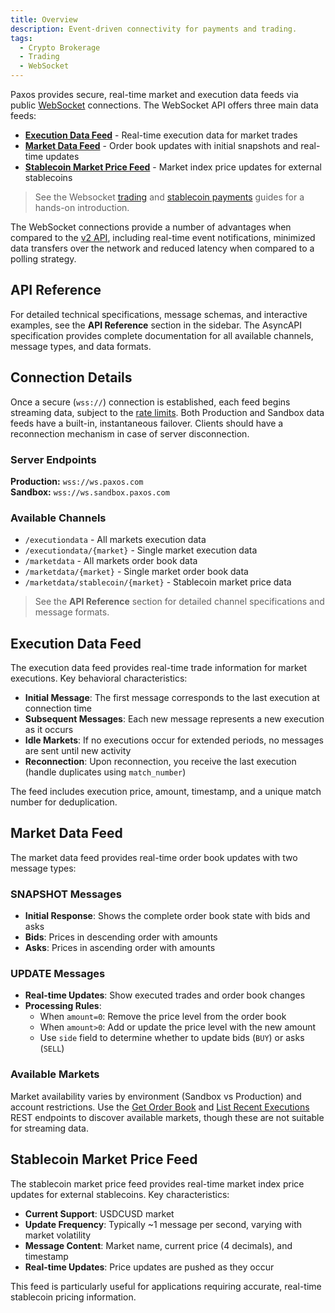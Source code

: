 ```yaml
---
title: Overview
description: Event-driven connectivity for payments and trading.
tags:
  - Crypto Brokerage
  - Trading
  - WebSocket
---
```



[quickstart]: /crypto-brokerage/websocket
[market-data]: #market-data-feed
[execution-data]: #execution-data-feed
[market-data-path-parameter]: #market-data-path-parameter
[execution-data-path-parameter]: #execution-data-path-parameter
[available-markets]: #available-markets
[websocket]: https://websocket.spec.whatwg.org
[get-order-book]: /api-reference/endpoints/market-data/get-order-book
[list-recent-executions]: /api-reference/endpoints/market-data/list-recent-executions
[rate-limits]: /developer/rate-limits#websocket-limits
[v2-api]: /api-reference
[payments-guide]: /payments/websocket
[stablecoin-data]: #stablecoin-feed

<Description description={frontMatter.description} />

Paxos provides secure, real-time market and execution data feeds via public [WebSocket][websocket] connections. The WebSocket API offers three main data feeds:

- **[Execution Data Feed][execution-data]** - Real-time execution data for market trades
- **[Market Data Feed][market-data]** - Order book updates with initial snapshots and real-time updates  
- **[Stablecoin Market Price Feed][stablecoin-data]** - Market index price updates for external stablecoins

> See the Websocket [trading][quickstart] and [stablecoin payments][payments-guide] guides for a hands-on introduction.

The WebSocket connections provide a number of advantages when compared to the [v2 API][v2-api], including real-time event notifications, minimized data transfers over the network and reduced latency when compared to a polling strategy.

## API Reference

For detailed technical specifications, message schemas, and interactive examples, see the **API Reference** section in the sidebar. The AsyncAPI specification provides complete documentation for all available channels, message types, and data formats.

## Connection Details

Once a secure (`wss://`) connection is established, each feed begins streaming data, subject to the [rate limits][rate-limits].
Both Production and Sandbox data feeds have a built-in, instantaneous failover.
Clients should have a reconnection mechanism in case of server disconnection.

### Server Endpoints

**Production:** `wss://ws.paxos.com`  
**Sandbox:** `wss://ws.sandbox.paxos.com`

### Available Channels

- `/executiondata` - All markets execution data
- `/executiondata/{market}` - Single market execution data
- `/marketdata` - All markets order book data
- `/marketdata/{market}` - Single market order book data
- `/marketdata/stablecoin/{market}` - Stablecoin market price data

> See the **API Reference** section for detailed channel specifications and message formats.

## Execution Data Feed

The execution data feed provides real-time trade information for market executions. Key behavioral characteristics:

- **Initial Message**: The first message corresponds to the last execution at connection time
- **Subsequent Messages**: Each new message represents a new execution as it occurs
- **Idle Markets**: If no executions occur for extended periods, no messages are sent until new activity
- **Reconnection**: Upon reconnection, you receive the last execution (handle duplicates using `match_number`)

The feed includes execution price, amount, timestamp, and a unique match number for deduplication.

## Market Data Feed

The market data feed provides real-time order book updates with two message types:

### SNAPSHOT Messages
- **Initial Response**: Shows the complete order book state with bids and asks
- **Bids**: Prices in descending order with amounts
- **Asks**: Prices in ascending order with amounts

### UPDATE Messages
- **Real-time Updates**: Show executed trades and order book changes
- **Processing Rules**:
  - When `amount=0`: Remove the price level from the order book
  - When `amount>0`: Add or update the price level with the new amount
  - Use `side` field to determine whether to update bids (`BUY`) or asks (`SELL`)

### Available Markets

Market availability varies by environment (Sandbox vs Production) and account restrictions. Use the [Get Order Book][get-order-book] and [List Recent Executions][list-recent-executions] REST endpoints to discover available markets, though these are not suitable for streaming data.

## Stablecoin Market Price Feed 

The stablecoin market price feed provides real-time market index price updates for external stablecoins. Key characteristics:

- **Current Support**: USDCUSD market
- **Update Frequency**: Typically ~1 message per second, varying with market volatility
- **Message Content**: Market name, current price (4 decimals), and timestamp
- **Real-time Updates**: Price updates are pushed as they occur

This feed is particularly useful for applications requiring accurate, real-time stablecoin pricing information.
